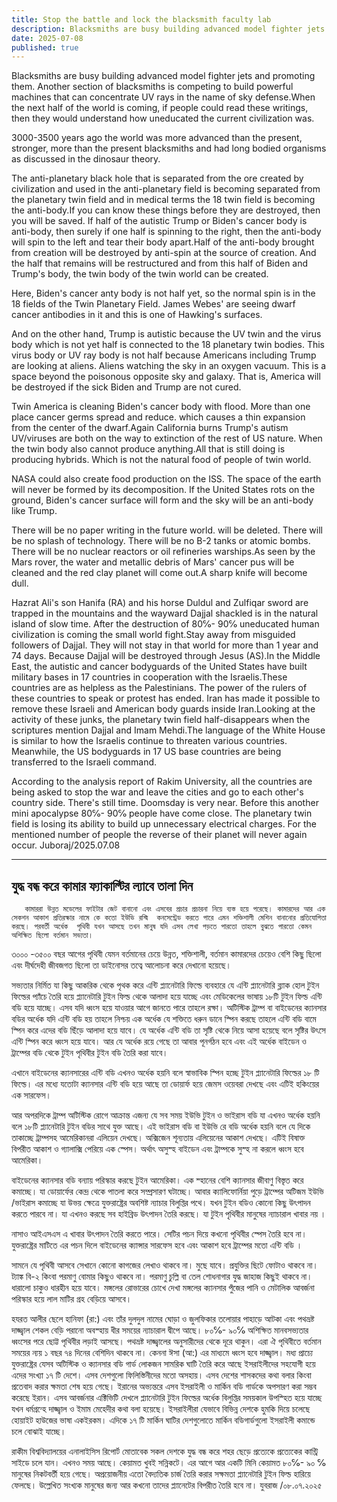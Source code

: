 ```yaml
---
title: Stop the battle and lock the blacksmith faculty lab
description: Blacksmiths are busy building advanced model fighter jets and promoting them. Another section of blacksmiths is competing to build powerful machines that can concentrate UV rays in the name of sky defense.When the next half of the world is coming, if people could read these writings, then they would understand how uneducated the current civilization was.
date: 2025-07-08
published: true
---
```


Blacksmiths are busy building advanced model fighter jets and promoting them. Another section of blacksmiths is competing to build powerful machines that can concentrate UV rays in the name of sky defense.When the next half of the world is coming, if people could read these writings, then they would understand how uneducated the current civilization was.

3000-3500 years ago the world was more advanced than the present, stronger, more than the present blacksmiths and had long bodied organisms as discussed in the dinosaur theory.

The anti-planetary black hole that is separated from the ore created by civilization and used in the anti-planetary field is becoming separated from the planetary twin field and in medical terms the 18 twin field is becoming the anti-body.If you can know these things before they are destroyed, then you will be saved.  If half of the autistic Trump or Biden's cancer body is anti-body, then surely if one half is spinning to the right, then the anti-body will spin to the left and tear their body apart.Half of the anti-body brought from creation will be destroyed by anti-spin at the source of creation. And the half that remains will be restructured and from this half of Biden and Trump's body, the twin body of the twin world can be created.

Here, Biden's cancer anty body is not half yet, so the normal spin is in the 18 fields of the Twin Planetary Field. James Webes' are seeing dwarf cancer antibodies in it and this is one of Hawking's surfaces.

And on the other hand, Trump is autistic because the UV twin and the virus body which is not yet half is connected to the 18 planetary twin bodies. This virus body or UV ray body is not half because Americans including Trump are looking at aliens. Aliens watching the sky in an oxygen vacuum. This is a space beyond the poisonous opposite sky and galaxy. That is, America will be destroyed if the sick Biden and Trump are not cured.

Twin America is cleaning Biden's cancer body with flood. More than one place cancer germs spread and reduce. which causes a thin expansion from the center of the dwarf.Again California burns Trump's autism UV/viruses are both on the way to extinction of the rest of US nature. When the twin body also cannot produce anything.All that is still doing is producing hybrids. Which is not the natural food of people of twin world.

NASA could also create food production on the ISS. The space of the earth will never be formed by its decomposition. If the United States rots on the ground, Biden's cancer surface will form and the sky will be an anti-body like Trump.

There will be no paper writing in the future world. will be deleted. There will be no splash of technology. There will be no B-2 tanks or atomic bombs. There will be no nuclear reactors or oil refineries warships.As seen by the Mars rover, the water and metallic debris of Mars' cancer pus will be cleaned and the red clay planet will come out.A sharp knife will become dull.

Hazrat Ali's son Hanifa (RA) and his horse   Duldul and Zulfiqar sword are trapped in the mountains and the wayward Dajjal shackled is in the natural island of slow time. After the destruction of 80℅- 90℅ uneducated human civilization is coming the small world fight.Stay away from misguided followers of Dajjal. They will not stay in that world for more than 1 year and 74 days. Because Dajjal will be destroyed through Jesus (AS).In the Middle East, the autistic and cancer bodyguards of the United States have built military bases in 17 countries in cooperation with the Israelis.These countries are as helpless as the Palestinians. The power of the rulers of these countries to speak or protest has ended. Iran has made it possible to remove these Israeli and American body guards inside Iran.Looking at the activity of these junks, the planetary twin field half-disappears when the scriptures mention Dajjal and Imam Mehdi.The language of the White House is similar to how the Israelis continue to threaten various countries. Meanwhile, the US bodyguards in 17 US base countries are being transferred to the Israeli command.

According to the analysis report of Rakim University, all the countries are being asked to stop the war and leave the cities and go to each other's country side. There's still time. Doomsday is very near.
Before this another mini apocalypse 80℅- 90℅ people have come close.  The planetary twin field is losing its ability to build up unnecessary electrical charges. For the mentioned number of people the reverse of their planet will never again occur.
Juboraj/2025.07.08

---

## যুদ্ধ বন্ধ করে কামার ফ‍্যাকাল্টির ল‍্যাবে তালা দিন

       কামাররা উন্নত মডেলের ফাইটার জেট বানানো এবং এসবের প্রচার প্রচারনা নিয়ে ব‍্যস্ত হয়ে পরেছে। কামারদের আর এক সেকশন আকাশ প্রতিরক্ষার নামে কে কতো ইউভি রশ্মি  কনসেন্ট্রেড করতে পারে এমন শক্তিশালী মেশিন বানানোর প্রতিযোগিতা করছে। পরবর্তী অর্ধেক  পৃথিবী যখন আসছে তখন মানুষ যদি এসব লেখা পড়তে পারতো তাহলে বুঝতে পারতো কেমন অশিক্ষিত ছিলো বর্তমান সভ‍্যতা।

৩০০০ -৩৫০০ বছর আগের পৃথিবী যেমন বর্তমানের চেয়ে উন্নত, শক্তিশালী, বর্তমান কামারদের চেয়েও বেশি কিছু ছিলো  এবং দীর্ঘদেহী জীবজগত ছিলো তা ডাইনোসর তত্বে আলোচনা  করে দেখানো হয়েছে।

সভ‍্যতার নির্মিত যা কিছু আকরিক থেকে পৃথক করে এন্টি প্ল‍্যানেটারি ফিল্ডে ব‍্যবহারে যে এন্টি প্ল‍্যানেটারি ব্ল‍্যাক হোল টুইন ফিল্ডের প‍্যাঁচে তৈরি হয়ে প্ল‍্যানেটারি টুইন ফিল্ড থেকে আলাদা হয়ে যাচ্ছে এবং মেডিকেলের ভাষায় ১৮টি টুইন ফিল্ড এন্টি বডি হয়ে যাচ্ছে।  এসব যদি ধ্বংস হয়ে যাওয়ার আগে জানতে পারে তাহলে রক্ষা।  অটিস্টিক ট্রাম্প বা বাইডেনের ক‍্যানসার বডির অর্ধেক যদি এন্টি বডি হয় তাহলে নিশ্চয় এক অর্ধেক যে শক্তিতে ধরুন ডানে স্পিন করছে তাহলে এন্টি বডি বামে স্পিন করে এদের বডি ছিঁড়ে আলাদা হয়ে যাবে। যে অর্ধেক এন্টি বডি তা সৃষ্টি থেকে নিয়ে আসা হয়েছে বলে সৃষ্টির উৎসে এন্টি স্পিন করে ধ্বংস হয়ে যাবে। আর যে অর্ধেক রয়ে গেছে তা আবার পূনর্গঠন হবে এবং এই অর্ধেক বাইডেন ও ট্রাম্পের বডি থেকে টুইন পৃথিবীর টুইন বডি তৈরি করা যাবে।

এখানে বাইডেনের ক‍্যানসারের এন্টি বডি এখনও অর্ধেক হয়নি বলে স্বাভাবিক স্পিন হচ্ছে টুইন প্ল‍্যানেটারি ফিল্ডের ১৮ টি ফিল্ডে। এর মধ‍্যে যতোটা ক‍্যানসার এন্টি বডি হয়ে আছে তা ডোয়ার্ফ হয়ে জেমস ওয়েবরা দেখছে এবং এটিই হকিংয়ের এক সারফেস।

আর অপরদিকে ট্রাম্প অটিস্টিক রোগে আক্রান্ত এজন‍্য যে সব সময় ইউভি টুইন ও ভাইরাস বডি  যা এখনও অর্ধেক হয়নি বলে ১৮টি প্ল‍্যানেটারি টুইন বডির  সাথে যুক্ত আছে। এই ভাইরাস বডি বা ইউভি রে বডি অর্ধেক হয়নি বলে যে দিকে তাকাচ্ছে ট্রাম্পসহ আমেরিকানরা এলিয়েন দেখছে। অক্সিজেন শূন‍্যতায় এলিয়েনের আকাশ  দেখছে। এটিই বিষাক্ত বিপরীত আকাশ ও গ‍্যালাক্সি পেরিয়ে এক স্পেস। অর্থাৎ অসুস্হ বাইডেন এবং  ট্রাম্পকে সুস্হ না করলে ধ্বংস হবে আমেরিকা।

বাইডেনের ক‍্যানসার বডি বন‍্যায় পরিস্কার করছে টুইন আমেরিকা। এক স্হানের বেশি ক‍্যানসার জীবাণু বিস্তৃত করে কমাচ্ছে। যা ডোয়ার্ফের কেন্দ্র থেকে পাতলা করে সম্প্রসারণ ঘটাচ্ছে। 
আবার ক‍্যালিফোর্নিয়া পুড়ে ট্রাম্পের অটিজম ইউভি /ভাইরাস কমাচ্ছে যা উভয় ক্ষেত্রে যুক্তরাষ্ট্রের অবশিষ্ট ন‍্যাচার বিলুপ্তির পথে। যখন টুইন বডিও কোনো কিছু উৎপাদন করতে পারবে না। যা এখনও করছে সব হাইব্রিড উৎপাদন তৈরি করছে। যা টুইন পৃথিবীর মানুষের ন‍্যাচারাল খাবার নয় । 

নাসাও আইএসএস এ খাবার উৎপাদন তৈরি করতে পারে। সেটির পচন দিয়ে কখনো পৃথিবীর স্পেস তৈরি হবে না। যুক্তরাষ্ট্রের মাটিতে এর পচন দিলে বাইডেনের ক‍্যান্সার সারফেস হবে এবং আকাশ হবে ট্রাম্পের মতো এন্টি বডি ।

সামনে যে পৃথিবী আসবে সেখানে কোনো কাগজের লেখাও থাকবে না। মুছে যাবে। প্রযুক্তির ছিটে ফোটাও থাকবে না। ট‍্যাঙ্ক বি-২ কিংবা পরমাণু বোমার কিছুও থাকবে না। পরমাণু চুল্লি বা তেল শোধনাগার যুদ্ধ জাহাজ কিছুই থাকবে না। ধারালো চাকুও ধারহীন হয়ে যাবে। মঙ্গলের রোভারের চোখে দেখা মঙ্গলের ক‍্যানসার পুঁজের পানি ও মেটালিক আবর্জনা পরিস্কার হয়ে লাল মাটির গ্রহ বেড়িয়ে আসবে।

হযরত আলীর ছেলে হানিফা (রা:) এবং তাঁর দুলদুল নামের ঘোড়া ও  জুলফিকার তলোয়ার পাহাড়ে আটকা এবং পথভ্রষ্ট দাজ্জ্বাল শেকল বেড়ি পরানো অবস্হায় ধীর সময়ের  ন‍্যাচারাল দ্বীপে আছে। ৮০℅- ৯০℅ অশিক্ষিত মানবসভ‍্যতার ধ্বংসের পরে ছোট্ট পৃথিবীর লড়াই আসছে। পথভ্রষ্ট দাজ্জ্বালের অনুসারীদের থেকে দূরে থাকুন। এরা ঐ পৃথিবীতে বর্তমান সময়ের ন‍্যয় ১ বছর ৭৪ দিনের বেশিদিন থাকবে না। কেননা ঈসা (আ:) এর মাধ‍্যমে ধ্বংস হবে দাজ্জ্বাল। মধ‍্য প্রাচ‍্যে যুক্তরাষ্ট্রের যেসব অটিস্টিক ও ক‍্যানসার বডি গার্ড লোকজন সামরিক ঘাটি তৈরি করে আছে ইসরাইলীদের সহযোগী হয়ে এদের সংখ‍্যা ১৭ টি দেশে। এসব দেশগুলো ফিলিস্তিনীদের মতো অসহায়। এসব দেশের শাসকদের কথা বলার কিংবা প্রতেবাদ করার ক্ষমতা শেষ হয়ে গেছে। ইরানের অভ‍্যন্তরে এসব ইসরাইলী ও মার্কিন বডি গার্ডকে অপসারণ করা সম্ভব করেছে ইরান। এসব আবর্জনার এক্টিভিটি দেখলে প্ল‍্যানেটারি টুইন ফিল্ডের অর্ধেক বিলুপ্তির সময়কাল উপস্হিত হয়ে যাচ্ছে যখন ধর্মগ্রন্হে দাজ্জ্বাল ও ইমাম মেহেদীর কথা বলা হয়েছে। ইসরাইলীরা যেভাবে বিভিন্ন দেশকে হুমকি দিয়ে চলেছে হোয়াইট হাউজের ভাষা একইরকম। এদিকে ১৭ টি মার্কিন ঘাটির দেশগুলোতে মার্কিন বডিগার্ডগুলো ইসরাইলী কমান্ডে চলে বোঝাই যাচ্ছে।

রাকীম বিশ্ববিদ্যালয়ের এনালাইসিস রিপোর্ট মোতাবেক সকল দেশকে যুদ্ধ বন্ধ করে শহর ছেড়ে প্রত‍্যেকে প্রত‍্যেকের কান্ট্রি সাইডে চলে যান। এখনও সময় আছে। কেয়ামত খুবই সন্নিকটে। এর আগে আর একটি মিনি কেয়ামত ৮০℅- ৯০ ℅ মানুষের নিকট‍বর্তী হয়ে গেছে।  অপ্রয়োজনীয় এতো বৈদ‍্যতিক চার্জ তৈরি করার সক্ষমতা প্ল‍্যানেটারি টুইন ফিল্ড হারিয়ে ফেলছে। উল্লেখিত সংখ‍্যক মানুষের জন‍্য আর কখনো তাদের প্ল‍্যানেটের বিপরীত তৈরি হবে না।
যুবরাজ /০৮.০৭.২০২৫
